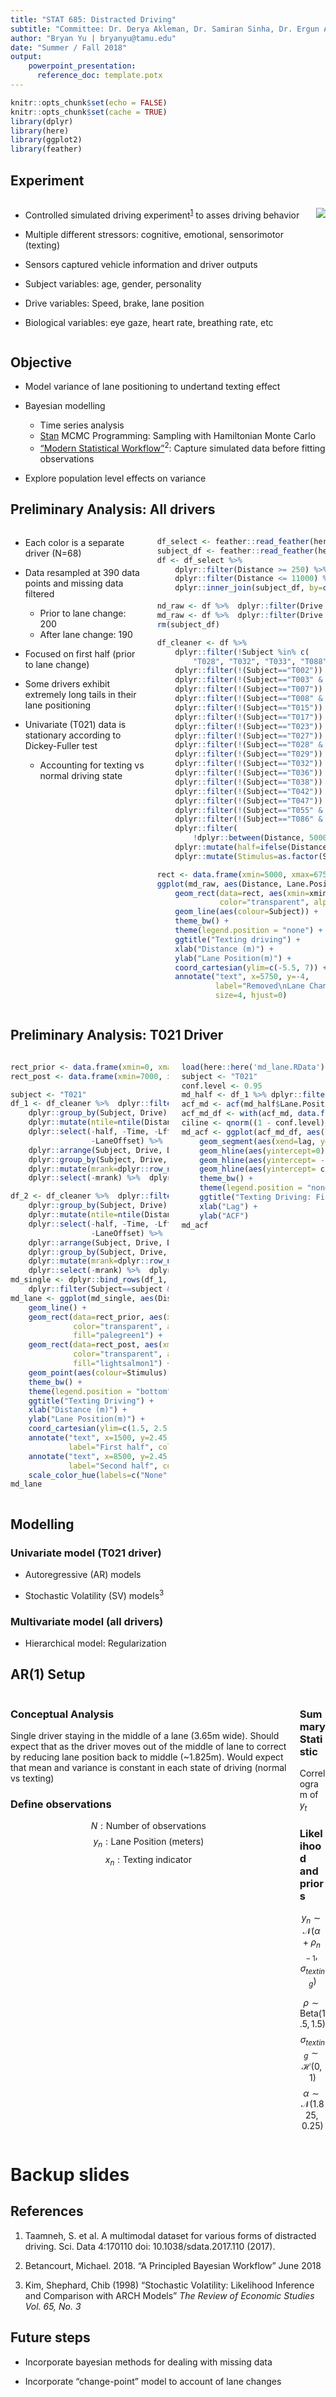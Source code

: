 ```yaml
---
title: "STAT 685: Distracted Driving"
subtitle: "Committee: Dr. Derya Akleman, Dr. Samiran Sinha, Dr. Ergun Akleman"
author: "Bryan Yu | bryanyu@tamu.edu"
date: "Summer / Fall 2018"
output: 
    powerpoint_presentation:
      reference_doc: template.potx
---
```


```r
knitr::opts_chunk$set(echo = FALSE)
knitr::opts_chunk$set(cache = TRUE)
library(dplyr)
library(here)
library(ggplot2)
library(feather)
```

## Experiment
:::::::::::::: {.columns}
::: {.column}
- Controlled simulated driving experiment^[1](https://www.nature.com/articles/sdata2017110)^ to asses driving behavior

- Multiple different stressors: cognitive, emotional, sensorimotor (texting)

- Sensors captured vehicle information and driver outputs

- Subject variables: age, gender, personality

- Drive variables: Speed, brake, lane position

- Biological variables: eye gaze, heart rate, breathing rate, etc
:::
::: {.column}
![](https://media.nature.com/lw926/nature-assets/sdata/2017/sdata2017110/images_hires/sdata2017110-f1.jpg)
:::
::::::::::::::

## Objective

- Model variance of lane positioning to undertand texting effect

- Bayesian modelling

    - Time series analysis
    - [Stan](http://mc-stan.org/) MCMC Programming: Sampling with Hamiltonian Monte Carlo
    - ["Modern Statistical Workflow"](https://modernstatisticalworkflow.blogspot.com/2016/08/what-is-modern-statistical-workflow.html)^2^: Capture simulated data before fitting observations
    
- Explore population level effects on variance
 
## Preliminary Analysis: All drivers

:::::::::::::: {.columns}
::: {.column}
- Each color is a separate driver (N=68)

- Data resampled at 390 data points and missing data filtered

    - Prior to lane change: 200
    - After lane change: 190

- Focused on first half (prior to lane change)

- Some drivers exhibit extremely long tails in their lane positioning

- Univariate (T021) data is stationary according to Dickey-Fuller test

    - Accounting for texting vs normal driving state
:::
::: {.column}
```r
df_select <- feather::read_feather(here::here("study_df", "df_select.feather"))
subject_df <- feather::read_feather(here::here("study_df", "subject_df.feather"))
df <- df_select %>% 
    dplyr::filter(Distance >= 250) %>%         # Remove driver starts
    dplyr::filter(Distance <= 11000) %>%       # Remove driver ends
    dplyr::inner_join(subject_df, by=c("Subject"="subject"))

nd_raw <- df %>%  dplyr::filter(Drive == "ND") 
md_raw <- df %>%  dplyr::filter(Drive == "MD") 
rm(subject_df)

df_cleaner <- df %>% 
    dplyr::filter(!Subject %in% c(
        "T028", "T032", "T033", "T088")) %>%  # Missing stimulus variable
    dplyr::filter(!(Subject=="T002")) %>% # Missing eye gaze
    dplyr::filter(!(Subject=="T003" & Drive=="MD")) %>% 
    dplyr::filter(!(Subject=="T007")) %>% 
    dplyr::filter(!(Subject=="T008" & Drive=="MD")) %>% 
    dplyr::filter(!(Subject=="T015")) %>% 
    dplyr::filter(!(Subject=="T017")) %>% 
    dplyr::filter(!(Subject=="T023")) %>% 
    dplyr::filter(!(Subject=="T027")) %>% 
    dplyr::filter(!(Subject=="T028" & Drive=="MD")) %>% 
    dplyr::filter(!(Subject=="T029")) %>% 
    dplyr::filter(!(Subject=="T032")) %>% 
    dplyr::filter(!(Subject=="T036")) %>% 
    dplyr::filter(!(Subject=="T038")) %>% 
    dplyr::filter(!(Subject=="T042")) %>% 
    dplyr::filter(!(Subject=="T047")) %>% 
    dplyr::filter(!(Subject=="T055" & Drive=="ND")) %>% 
    dplyr::filter(!(Subject=="T086" & Drive=="ND")) %>%
    dplyr::filter(
        !dplyr::between(Distance, 5000, 7000)) %>% # Remove lane change
    dplyr::mutate(half=ifelse(Distance < 5000, 1, 2)) %>%
    dplyr::mutate(Stimulus=as.factor(Stimulus))

rect <- data.frame(xmin=5000, xmax=6750, ymin=-Inf, ymax=Inf)
ggplot(md_raw, aes(Distance, Lane.Position)) + 
    geom_rect(data=rect, aes(xmin=xmin, xmax=xmax, ymin=ymin, ymax=ymax),
              color="transparent", alpha=0.25, inherit.aes = FALSE) +
    geom_line(aes(colour=Subject)) + 
    theme_bw() + 
    theme(legend.position = "none") + 
    ggtitle("Texting driving") +
    xlab("Distance (m)") + 
    ylab("Lane Position(m)") +
    coord_cartesian(ylim=c(-5.5, 7)) +
    annotate("text", x=5750, y=-4, 
             label="Removed\nLane Change", angle=90, color="Red", 
             size=4, hjust=0)
```
:::
::::::::::::::

## Preliminary Analysis: T021 Driver
:::::::::::::: {.columns}
::: {.column}
```r
rect_prior <- data.frame(xmin=0, xmax=5000, ymin=-Inf, ymax=Inf)
rect_post <- data.frame(xmin=7000, xmax=11000, ymin=-Inf, ymax=Inf)

subject <- "T021"
df_1 <- df_cleaner %>%  dplyr::filter(half==1) %>%
    dplyr::group_by(Subject, Drive) %>%
    dplyr::mutate(ntile=ntile(Distance, 200)) %>% # Bins for resampling
    dplyr::select(-half, -Time, -Lft.Pupil.Diameter, -Rt.Pupil.Diameter, 
                  -LaneOffset) %>% 
    dplyr::arrange(Subject, Drive, Distance) %>% 
    dplyr::group_by(Subject, Drive, ntile) %>%
    dplyr::mutate(mrank=dplyr::row_number()) %>% dplyr::filter(mrank==1) %>%
    dplyr::select(-mrank) %>%  dplyr::ungroup()

df_2 <- df_cleaner %>%  dplyr::filter(half==2) %>%
    dplyr::group_by(Subject, Drive) %>%
    dplyr::mutate(ntile=ntile(Distance, 190)) %>% # Bins for resampling
    dplyr::select(-half, -Time, -Lft.Pupil.Diameter, -Rt.Pupil.Diameter, 
                  -LaneOffset) %>% 
    dplyr::arrange(Subject, Drive, Distance) %>% 
    dplyr::group_by(Subject, Drive, ntile) %>%
    dplyr::mutate(mrank=dplyr::row_number()) %>% dplyr::filter(mrank==1) %>%
    dplyr::select(-mrank) %>%  dplyr::ungroup()
md_single <- dplyr::bind_rows(df_1, df_2) %>% 
    dplyr::filter(Subject==subject & Drive=="MD")
md_lane <- ggplot(md_single, aes(Distance, Lane.Position)) +
    geom_line() +
    geom_rect(data=rect_prior, aes(xmin=xmin, xmax=xmax, ymin=ymin, ymax=ymax),
              color="transparent", alpha=0.25, inherit.aes = FALSE, 
              fill="palegreen1") +
    geom_rect(data=rect_post, aes(xmin=xmin, xmax=xmax, ymin=ymin, ymax=ymax),
              color="transparent", alpha=0.25, inherit.aes = FALSE, 
              fill="lightsalmon1") +
    geom_point(aes(colour=Stimulus), size=0.5) +
    theme_bw() + 
    theme(legend.position = "bottom") + 
    ggtitle("Texting Driving") +
    xlab("Distance (m)") + 
    ylab("Lane Position(m)") +
    coord_cartesian(ylim=c(1.5, 2.5)) +
    annotate("text", x=1500, y=2.45, 
             label="First half", color="Black",  size=4, hjust=0) +
    annotate("text", x=8500, y=2.45, 
             label="Second half", color="Black",  size=4, hjust=0) +
    scale_color_hue(labels=c("None", "Texting"))
md_lane
```
:::
::: {.column}
```r
load(here::here('md_lane.RData'))
subject <- "T021"
conf.level <- 0.95
md_half <- df_1 %>% dplyr::filter(Subject==subject & Drive=="MD")
acf_md <- acf(md_half$Lane.Position, plot=FALSE)
acf_md_df <- with(acf_md, data.frame(lag, acf))
ciline <- qnorm((1 - conf.level)/2)/sqrt(length(md_half$Lane.Position))
md_acf <- ggplot(acf_md_df, aes(lag, acf)) +
    geom_segment(aes(xend=lag, yend=0)) +
    geom_hline(aes(yintercept=0)) + 
    geom_hline(aes(yintercept= -ciline), linetype=2, color='darkblue') +
    geom_hline(aes(yintercept= ciline), linetype=2, color='darkblue') +
    theme_bw() + 
    theme(legend.position = "none") + 
    ggtitle("Texting Driving: First half") +
    xlab("Lag") + 
    ylab("ACF")
md_acf
```
:::
::::::::::::::

## Modelling
### Univariate model (T021 driver)

- Autoregressive (AR) models

- Stochastic Volatility (SV) models^3^


### Multivariate model (all drivers)

- Hierarchical model: Regularization

## AR(1) Setup
:::::::::::::: {.columns}
::: {.column}
### Conceptual Analysis
Single driver staying in the middle of a lane (3.65m wide). Should expect that as the driver moves out of the middle of lane to correct by reducing lane position back to middle (~1.825m). Would expect that mean and variance is constant in each state of driving (normal vs texting)

### Define observations

$$N: \textrm{Number of observations}$$
$$y_n: \textrm{Lane Position (meters)}$$
$$x_n: \textrm{Texting indicator}$$
:::
::: {.column}
### Summary Statistic
Correlogram of $y_t$

### Likelihood and priors
$$y_n \sim \mathcal{N}(\alpha + \rho_{n-1}, \sigma_{texting})$$

$$\rho \sim \textrm{Beta}(1.5, 1.5)$$
$$\sigma_{texting} \sim \mathcal{H}(0, 1)$$
$$\alpha \sim \mathcal{N}(1.825, 0.25)$$
:::
::::::::::::::


# Backup slides

## References

1. Taamneh, S. et al. A multimodal dataset for various forms of distracted driving. Sci. Data 4:170110 doi: 10.1038/sdata.2017.110 (2017).

2. Betancourt, Michael. 2018. "A Principled Bayesian Workflow" June 2018

3. Kim, Shephard, Chib (1998) "Stochastic Volatility: Likelihood Inference and Comparison with ARCH Models" *The Review of Economic Studies Vol. 65, No. 3*

## Future steps

- Incorporate bayesian methods for dealing with missing data

- Incorporate "change-point" model to account of lane changes

